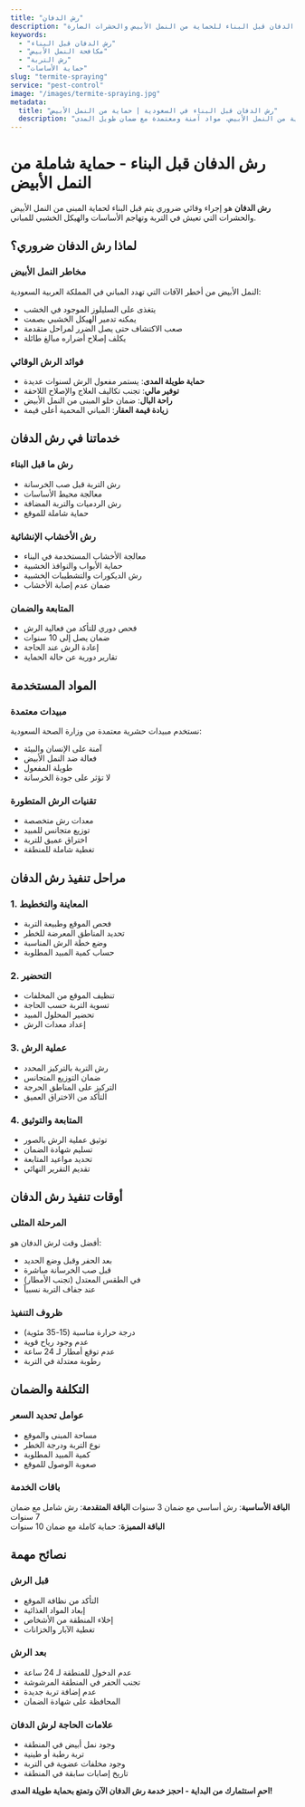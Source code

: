 ```yaml
---
title: "رش الدفان"
description: "خدمة رش الدفان قبل البناء للحماية من النمل الأبيض والحشرات الضارة"
keywords:
  - "رش الدفان قبل البناء"
  - "مكافحة النمل الأبيض"
  - "رش التربة"
  - "حماية الأساسات"
slug: "termite-spraying"
service: "pest-control"
image: "/images/termite-spraying.jpg"
metadata:
  title: "رش الدفان قبل البناء في السعودية | حماية من النمل الأبيض"
  description: "خدمة رش الدفان قبل البناء للحماية من النمل الأبيض. مواد آمنة ومعتمدة مع ضمان طويل المدى."
---
```


# رش الدفان قبل البناء - حماية شاملة من النمل الأبيض

**رش الدفان** هو إجراء وقائي ضروري يتم قبل البناء لحماية المبنى من النمل الأبيض والحشرات التي تعيش في التربة وتهاجم الأساسات والهيكل الخشبي للمباني.

## لماذا رش الدفان ضروري؟

### مخاطر النمل الأبيض
النمل الأبيض من أخطر الآفات التي تهدد المباني في المملكة العربية السعودية:
- يتغذى على السليلوز الموجود في الخشب
- يمكنه تدمير الهيكل الخشبي بصمت
- صعب الاكتشاف حتى يصل الضرر لمراحل متقدمة
- يكلف إصلاح أضراره مبالغ طائلة

### فوائد الرش الوقائي
- **حماية طويلة المدى**: يستمر مفعول الرش لسنوات عديدة
- **توفير مالي**: تجنب تكاليف العلاج والإصلاح اللاحقة
- **راحة البال**: ضمان خلو المبنى من النمل الأبيض
- **زيادة قيمة العقار**: المباني المحمية أعلى قيمة

## خدماتنا في رش الدفان

### رش ما قبل البناء
- رش التربة قبل صب الخرسانة
- معالجة محيط الأساسات
- رش الردميات والتربة المضافة
- حماية شاملة للموقع

### رش الأخشاب الإنشائية
- معالجة الأخشاب المستخدمة في البناء
- حماية الأبواب والنوافذ الخشبية
- رش الديكورات والتشطيبات الخشبية
- ضمان عدم إصابة الأخشاب

### المتابعة والضمان
- فحص دوري للتأكد من فعالية الرش
- ضمان يصل إلى 10 سنوات
- إعادة الرش عند الحاجة
- تقارير دورية عن حالة الحماية

## المواد المستخدمة

### مبيدات معتمدة
نستخدم مبيدات حشرية معتمدة من وزارة الصحة السعودية:
- آمنة على الإنسان والبيئة
- فعالة ضد النمل الأبيض
- طويلة المفعول
- لا تؤثر على جودة الخرسانة

### تقنيات الرش المتطورة
- معدات رش متخصصة
- توزيع متجانس للمبيد
- اختراق عميق للتربة
- تغطية شاملة للمنطقة

## مراحل تنفيذ رش الدفان

### 1. المعاينة والتخطيط
- فحص الموقع وطبيعة التربة
- تحديد المناطق المعرضة للخطر
- وضع خطة الرش المناسبة
- حساب كمية المبيد المطلوبة

### 2. التحضير
- تنظيف الموقع من المخلفات
- تسوية التربة حسب الحاجة
- تحضير المحلول المبيد
- إعداد معدات الرش

### 3. عملية الرش
- رش التربة بالتركيز المحدد
- ضمان التوزيع المتجانس
- التركيز على المناطق الحرجة
- التأكد من الاختراق العميق

### 4. المتابعة والتوثيق
- توثيق عملية الرش بالصور
- تسليم شهادة الضمان
- تحديد مواعيد المتابعة
- تقديم التقرير النهائي

## أوقات تنفيذ رش الدفان

### المرحلة المثلى
أفضل وقت لرش الدفان هو:
- بعد الحفر وقبل وضع الحديد
- قبل صب الخرسانة مباشرة
- في الطقس المعتدل (تجنب الأمطار)
- عند جفاف التربة نسبياً

### ظروف التنفيذ
- درجة حرارة مناسبة (15-35 مئوية)
- عدم وجود رياح قوية
- عدم توقع أمطار لـ 24 ساعة
- رطوبة معتدلة في التربة

## التكلفة والضمان

### عوامل تحديد السعر
- مساحة المبنى والموقع
- نوع التربة ودرجة الخطر
- كمية المبيد المطلوبة
- صعوبة الوصول للموقع

### باقات الخدمة
**الباقة الأساسية**: رش أساسي مع ضمان 3 سنوات
**الباقة المتقدمة**: رش شامل مع ضمان 7 سنوات  
**الباقة المميزة**: حماية كاملة مع ضمان 10 سنوات

## نصائح مهمة

### قبل الرش
- التأكد من نظافة الموقع
- إبعاد المواد الغذائية
- إخلاء المنطقة من الأشخاص
- تغطية الآبار والخزانات

### بعد الرش
- عدم الدخول للمنطقة لـ 24 ساعة
- تجنب الحفر في المنطقة المرشوشة
- عدم إضافة تربة جديدة
- المحافظة على شهادة الضمان

### علامات الحاجة لرش الدفان
- وجود نمل أبيض في المنطقة
- تربة رطبة أو طينية
- وجود مخلفات عضوية في التربة
- تاريخ إصابات سابقة في المنطقة

**احمِ استثمارك من البداية - احجز خدمة رش الدفان الآن وتمتع بحماية طويلة المدى!**